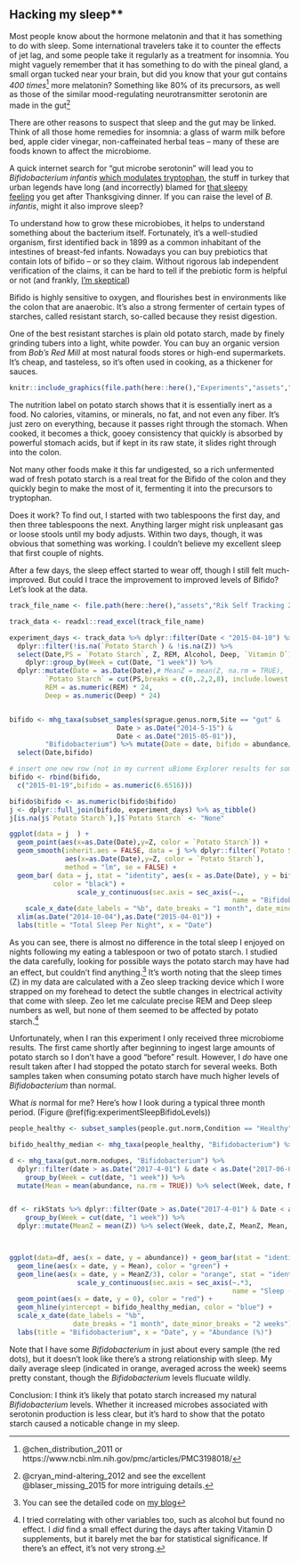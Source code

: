## Hacking my sleep** {#experimentSleep}

Most people know about the hormone melatonin and that it has something to do with sleep. Some international travelers take it to counter the effects of jet lag, and some people take it regularly as a treatment for insomnia.  You might vaguely remember that it has something to do with the pineal gland, a small organ tucked near your brain, but did you know that your gut contains *400 times*^[@chen_distribution_2011 or https://www.ncbi.nlm.nih.gov/pmc/articles/PMC3198018/] more melatonin?  Something like 80% of its precursors, as well as those of the similar mood-regulating neurotransmitter serotonin are made in the gut^[@cryan_mind-altering_2012 and see the excellent @blaser_missing_2015 for more intriguing details.]

There are other reasons to suspect that sleep and the gut may be linked. Think of all those home remedies for insomnia: a glass of warm milk before bed, apple cider vinegar, non-caffeinated herbal teas -- many of these are foods known to affect the microbiome. 

A quick internet search for "gut microbe serotonin" will lead you to _Bifidobacterium infantis_ [which modulates tryptophan](http://www.pnas.org/content/108/7/3047.long), the stuff in turkey that urban legends have long (and incorrectly) blamed for [that sleepy feeling](http://www.webmd.com/food-recipes/features/the-truth-about-tryptophan) you get after Thanksgiving dinner. If you can raise the level of _B. infantis_, might it also improve sleep?

To understand how to grow these microbiobes, it helps to understand something about the bacterium itself. Fortunately, it's a well-studied organism, first identified back in 1899 as a common inhabitant of the intestines of breast-fed infants. Nowadays you can buy prebiotics that contain lots of bifido – or so they claim. Without rigorous lab independent verification of the claims, it can be hard to tell if the prebiotic form is helpful or not (and frankly, [I'm skeptical](#experimentProbiotics))

Bifido is highly sensitive to oxygen, and flourishes best in environments like the colon that are anaerobic. It's also a strong fermenter of certain types of starches, called resistant starch, so-called because they resist digestion.

One of the best resistant starches is plain old potato starch, made by finely grinding tubers into a light, white powder. You can buy an organic version from *Bob's Red Mill* at most natural foods stores or high-end supermarkets. It's cheap, and tasteless, so it's often used in cooking, as a thickener for sauces.


```r

knitr::include_graphics(file.path(here::here(),"Experiments","assets","experimentSleepBobsRedMillNutrition.jpg"))
```


The nutrition label on potato starch shows that it is essentially inert as a food. No calories, vitamins, or minerals, no fat, and not even any fiber. It's just zero on everything, because it passes right through the stomach. When cooked, it becomes a thick, gooey consistency that quickly is absorbed by powerful stomach acids, but if kept in its raw state, it slides right through into the colon.

Not many other foods make it this far undigested, so a rich unfermented wad of fresh potato starch is a real treat for the Bifido of the colon and they quickly begin to make the most of it, fermenting it into the precursors to tryptophan.

Does it work?  To find out, I started with two tablespoons the first day, and then three tablespoons the next. Anything larger might risk unpleasant gas or loose stools until my body adjusts. Within two days, though, it was obvious that something was working. I couldn't believe my excellent sleep that first couple of nights.

After a few days, the sleep effect started to wear off, though I still felt much-improved. But could I trace the improvement to improved levels of Bifido? Let's look at the data.

```r
track_file_name <- file.path(here::here(),"assets","Rik Self Tracking 2015.xlsx")

track_data <- readxl::read_excel(track_file_name)

experiment_days <- track_data %>% dplyr::filter(Date < "2015-04-10") %>%
  dplyr::filter(!is.na(`Potato Starch`) & !is.na(Z)) %>%
  select(Date,PS = `Potato Starch`, Z, REM, Alcohol, Deep, `Vitamin D`) %>%
    dplyr::group_by(Week = cut(Date, "1 week")) %>%
  dplyr::mutate(Date = as.Date(Date),# MeanZ = mean(Z, na.rm = TRUE),
         `Potato Starch` = cut(PS,breaks = c(0,.2,2,8), include.lowest = TRUE, labels =c("None", "Low", "High")),
         REM = as.numeric(REM) * 24,
         Deep = as.numeric(Deep) * 24) 


bifido <- mhg_taxa(subset_samples(sprague.genus.norm,Site == "gut" &
                           Date > as.Date("2014-5-15") &
                           Date < as.Date("2015-05-01")),
         "Bifidobacterium") %>% mutate(Date = date, bifido = abundance/10000) %>%
  select(Date,bifido)

# insert one new row (not in my current uBiome Explorer results for some reason, but for which I have JSON data)
bifido <- rbind(bifido,
  c("2015-01-19",bifido = as.numeric(6.6516)))

bifido$bifido <- as.numeric(bifido$bifido)
j <- dplyr::full_join(bifido, experiment_days) %>% as_tibble()
j[is.na(j$`Potato Starch`),]$`Potato Starch` <- "None"

ggplot(data = j  ) +
  geom_point(aes(x=as.Date(Date),y=Z, color = `Potato Starch`)) +
  geom_smooth(inherit.aes = FALSE, data = j %>% dplyr::filter(`Potato Starch` %in% c("Low","None")),
              aes(x=as.Date(Date),y=Z, color = `Potato Starch`),
              method = "lm", se = FALSE) +
  geom_bar( data = j, stat = "identity", aes(x = as.Date(Date), y = bifido),
           color = "black") +
                 scale_y_continuous(sec.axis = sec_axis(~.,
                                                        name = "Bifidobacterium (%)")) +
    scale_x_date(date_labels = "%b", date_breaks = "1 month", date_minor_breaks = "2 weeks") +
  xlim(as.Date("2014-10-04"),as.Date("2015-04-01")) +
  labs(title = "Total Sleep Per Night", x = "Date")
```

As you can see, there is almost no difference in the total sleep I enjoyed on nights following my eating a tablespoon or two of potato starch. I studied the data carefully, looking for possible ways the potato starch may have had an effect, but couldn't find anything.^[You can see the detailed code on [my blog](http://richardsprague.com/post/2019/02/09/reevaluating_sleep_experiments/)] It's worth noting that the sleep times (Z) in my data are calculated with a Zeo sleep tracking device which I wore strapped on my forehead to detect the subtle changes in electrical activity that come with sleep. Zeo let me calculate precise REM and Deep sleep numbers as well, but none of them seemed to be affected by potato starch.^[I tried correlating with other variables too, such as alcohol but found no effect. I *did* find a small effect during the days after taking Vitamin D supplements, but it barely met the bar for statistical significance. If there's an effect, it's not very strong.]

Unfortunately, when I ran this experiment I only received three microbiome results. The first came shortly after beginning to ingest large amounts of potato starch so I don't have a good "before" result. However, I *do* have one result taken after I had stopped the potato starch for several weeks. Both samples taken when consuming potato starch have much higher levels of _Bifidobacterium_ than normal. 

What _is_ normal for me? Here's how I look during a typical three month period. (Figure \@ref(fig:experimentSleepBifidoLevels))

```r

people_healthy <- subset_samples(people.gut.norm,Condition == "Healthy")

bifido_healthy_median <- mhg_taxa(people_healthy, "Bifidobacterium") %>% pull(abundance) %>% median()/10000

d <- mhg_taxa(gut.norm.nodupes, "Bifidobacterium") %>% 
  dplyr::filter(date > as.Date("2017-4-01") & date < as.Date("2017-06-01")) %>% mutate(abundance = abundance /10000) %>% 
    group_by(Week = cut(date, "1 week")) %>% 
  mutate(Mean = mean(abundance, na.rm = TRUE)) %>% select(Week, date, Mean, abundance)


df <- rikStats %>% dplyr::filter(Date > as.Date("2017-4-01") & Date < as.Date("2017-06-01")) %>% select(date = Date, Z) %>% dplyr::left_join(d) %>%
    group_by(Week = cut(date, "1 week")) %>% 
  dplyr::mutate(MeanZ = mean(Z)) %>% select(Week, date,Z, MeanZ, Mean, abundance)



ggplot(data=df, aes(x = date, y = abundance)) + geom_bar(stat = "identity") +
  geom_line(aes(x = date, y = Mean), color = "green") + 
  geom_line(aes(x = date, y = MeanZ/3), color = "orange", stat = "identity") + 
                 scale_y_continuous(sec.axis = sec_axis(~.*3,
                                                        name = "Sleep (Weekly Mean)")) +
  geom_point(aes(x = date, y = 0), color = "red") + 
  geom_hline(yintercept = bifido_healthy_median, color = "blue") +
  scale_x_date(date_labels = "%b",
                date_breaks = "1 month", date_minor_breaks = "2 weeks") +
  labs(title = "Bifidobacterium", x = "Date", y = "Abundance (%)")
```

Note that I have some *Bifidobacterium* in just about every sample (the red dots), but it doesn't look like there's a strong relationship with sleep. My daily average sleep (indicated in orange, averaged across the week) seems pretty constant, though the *Bifidobacterium* levels flucuate wildly.

Conclusion: I think it's likely that potato starch increased my natural _Bifidobacterium_ levels. Whether it increased microbes associated with serotonin production is less clear, but it's hard to show that the potato starch caused a noticable change in my sleep.




